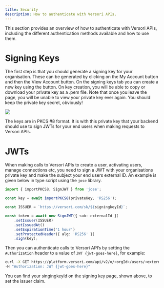 ```yaml
---
title: Security
description: How to authenticate with Versori APIs.
---
```


This section provides an overview of how to authenticate with Versori APIs, including the different authentication methods available and how to use them.

# Signing Keys

The first step is that you should generate a signing key for your organisation. These can be generated by clicking on the My Account button and then the View Account button. On the signing keys tab you can create a new key using the button. On key creation, you will be able to copy or download your private key as a .pem file. Note that once you leave the page, you will be unable to view your private key ever again.  You should keep the private key secret, obviously!

<Frame caption="How to create a signing key">
    <img src="/images/signingkey.png" />
</Frame>

The keys are in PKCS #8 format. It is with this private key that your backend should use to sign JWTs for your end users when making requests to Versori APIs.

# JWTs

When making calls to Versori APIs to create a user, activating users, manage connections etc, you need to sign a JWT with your organisations private key and make the subject your end users external ID. An example is given below in type script using the `jose` library.

```typescript
import { importPKCS8, SignJWT } from 'jose';

const key = await importPKCS8(privateKey, 'RS256');

const ISSUER = `https://versori.com/sk/${signingkeyId}`;

const token = await new SignJWT({ sub: externalId })
    .setIssuer(ISSUER)
    .setIssuedAt()
    .setExpirationTime('1 hour')
    .setProtectedHeader({ alg: 'RS256' })
    .sign(key);
```

Then you can authenticate calls to Versori API’s by setting the `Authorization` header to a value of `JWT {jwt-goes-here}`, for example:

```bash
curl -X GET https://platform.versori.com/api/v2/o/<orgId>/users/<externalId>
-H "Authorization: JWT {jwt-goes-here}"
```

 You can find your singingkeyId on the signing key page, shown above, to set the issuer claim.